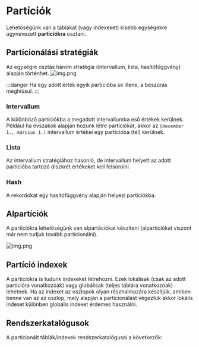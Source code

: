 # Partíciók

Lehetőségünk van a táblákat (vagy indexeket) kisebb egységekre úgynevezett **partíciókra** osztani.

## Partícionálási stratégiák

Az egységre osztás három stratégia (intervallum, lista, hasítófüggvény) alapján történhet.
![img.png](/img/databases2/partitioning_strategies.png)

:::danger
Ha egy adott érték egyik partícióba se illene, a beszúrás meghiúsul.
:::

### Intervallum
A különböző partíciókba a megadott intervallumba eső értékek kerülnek. Például ha évszakok alapján hozunk létre
partíciókat, akkor az `[december 1., március 1.)` intervallum értékei egy partícióba (tél) kerülnek.

### Lista
Az intervallum stratégiához hasonló, de intervallum helyett az adott partícióba tartozó diszkrét értékeket kell
felsorolni.

### Hash
A rekordokat egy hasítófüggvény alapján helyezi partíciókba.

## Alpartíciók
A partíciókra lehetőségünk van alpartációkat készíteni (alpartíciókat viszont már nem tudjuk tovább partícionálni).

![img.png](/img/databases2/sub_partitions.png)

## Partíció indexek
A partíciókra is tudunk indexeket létrehozni. Ezek lokálisak (csak az adott partícióra vonatkozóak) vagy globálisak
(teljes táblára vonatkozóak) lehetnek. Ha az indexet az oszlopok olyan részhalmazára készítjük, amiben benne van az az
oszlop, mely alapján a partícionálást végeztük akkor lokális indexet különben globális indexet érdemes használni.

## Rendszerkatalógusok

A partícionált táblák/indexek rendszerkatalógusai a következők:

[//]: # (![mermaid-diagram-2023-10-23-151323.svg]&#40;mermaid-diagram-2023-10-23-151323.svg&#41;)

[//]: # ()
[//]: # (![mermaid-diagram-2023-10-23-151040.svg]&#40;mermaid-diagram-2023-10-23-151040.svg&#41;)
